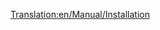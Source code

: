 [[Translation:en/Manual/Installation]]
{{pl/Tłumaczenie|oryg. = en/Manual/Installation
|z     = 
|na    = 
|Procenty =
}}